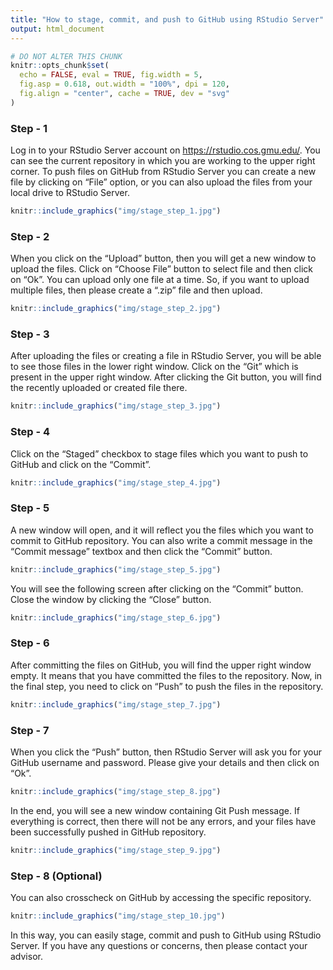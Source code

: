 ```yaml
---
title: "How to stage, commit, and push to GitHub using RStudio Server"
output: html_document
---
```


```r
# DO NOT ALTER THIS CHUNK
knitr::opts_chunk$set(
  echo = FALSE, eval = TRUE, fig.width = 5,
  fig.asp = 0.618, out.width = "100%", dpi = 120,
  fig.align = "center", cache = TRUE, dev = "svg"
)
```

### Step - 1

Log in to your RStudio Server account on <https://rstudio.cos.gmu.edu/>. You can see the current repository in which you are working to the upper right corner. To push files on GitHub from RStudio Server you can create a new file by clicking on "File" option, or you can also upload the files from your local drive to RStudio Server.  

```r
knitr::include_graphics("img/stage_step_1.jpg")
```

### Step - 2

When you click on the "Upload" button, then you will get a new window to upload the files. Click on "Choose File" button to select file and then click on "Ok". You can upload only one file at a time. So, if you want to upload multiple files, then please create a ".zip" file and then upload. 

```r
knitr::include_graphics("img/stage_step_2.jpg")
```

### Step - 3

After uploading the files or creating a file in RStudio Server, you will be able to see those files in the lower right window. Click on the "Git" which is present in the upper right window. After clicking the Git button, you will find the recently uploaded or created file there.

```r
knitr::include_graphics("img/stage_step_3.jpg")
```

### Step - 4

Click on the "Staged" checkbox to stage files which you want to push to GitHub and click on the "Commit".

```r
knitr::include_graphics("img/stage_step_4.jpg")
```

### Step - 5

A new window will open, and it will reflect you the files which you want to commit to GitHub repository. You can also write a commit message in the "Commit message" textbox and then click the "Commit" button.

```r
knitr::include_graphics("img/stage_step_5.jpg")
```

You will see the following screen after clicking on the "Commit" button. Close the window by clicking the "Close" button. 

```r
knitr::include_graphics("img/stage_step_6.jpg")
```

### Step - 6

After committing the files on GitHub, you will find the upper right window empty. It means that you have committed the files to the repository. Now, in the final step, you need to click on "Push" to push the files in the repository. 

```r
knitr::include_graphics("img/stage_step_7.jpg")
```

### Step - 7

When you click the "Push" button, then RStudio Server will ask you for your GitHub username and password. Please give your details and then click on "Ok".

```r
knitr::include_graphics("img/stage_step_8.jpg")
```

In the end, you will see a new window containing Git Push message. If everything is correct, then there will not be any errors, and your files have been successfully pushed in GitHub repository. 

```r
knitr::include_graphics("img/stage_step_9.jpg")
```

### Step - 8 (Optional)

You can also crosscheck on GitHub by accessing the specific repository. 

```r
knitr::include_graphics("img/stage_step_10.jpg")
```

In this way, you can easily stage, commit and push to GitHub using RStudio Server. If you have any questions or concerns, then please contact your advisor.
